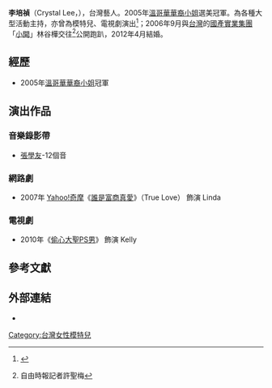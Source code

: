 {{藝人
| 姓名 = 李培禎
| 圖片 = 李培禎.jpg
| 圖像說明 = 
| 英文名 = Crystal
| 類型 = 節目主持
| 綽號 = 培禎
| 出生日期 = {{birth date and age|1982|12|15}}
| 出生地點 = {{ROC}}
| 國籍 = {{ROC}}
| 語言 = [[國語|國語]]、[[台語|台語]]
| 教育程度 = University of British Columbia
| 配偶 =  林谷樺(2012年至今)
|儿女=長子{{birth date and age|2016|1|9}}<br>次子{{birth_date_and_age|2017|8|14}}
| 代表作品 = 
| 網站 =
}}
'''李培禎'''（Crystal Lee，{{bd|1982年|12月15日|catIdx=L林}}），台灣藝人。2005年[[溫哥華華裔小姐|溫哥華華裔小姐]]選美冠軍。為各種大型活動主持，亦曾為模特兒、電視劇演出<ref>{{Cite journal |title=妳與他的野心差距 |journal=《[[柯夢波丹|柯夢波丹]]》國際中文版 |volume= |issue=No.280 |pages=頁98-99 |url= |accessdate= |quote=3年模特兒資歷。春酒、晚會、尾牙、開幕剪綵、經銷商大會等大型活動主持人，主持資歷已達8年。……高中和大學時期都在加拿大完成學業，其妹[[李培毓|李培毓]]亦為模特兒。|date=2014年5月}}</ref>；2006年9月與[[台灣|台灣]]的[[國產實業集團|國產實業集團]]「[[小開|小開]]」林谷樺交往<ref>{{cite news |url=http://www.epochtimes.com/b5/6/3/5/n1244490.htm |language=zh |title=豪門夢碎 吳辰君 Bye了小開男友 |publisher=大紀元 |date=2006-03-05 |accessdate= |archive-date=2017-01-18 |archive-url=https://web.archive.org/web/20170118223538/http://www.epochtimes.com/b5/6/3/5/n1244490.htm |dead-url=no }}自由時報記者許聖梅</ref>公開跑趴，2012年4月結婚。

== 經歷 ==
*2005年[[溫哥華華裔小姐|溫哥華華裔小姐]]冠軍

==演出作品==
===音樂錄影帶===
*[[張學友|張學友]]-12個音

===網路劇===
*2007年 [[Yahoo!奇摩|Yahoo!奇摩]]《[[誰是富商真愛|誰是富商真愛]]》（True Love） 飾演 Linda

===電視劇===
*2010年《[[偷心大聖PS男|偷心大聖PS男]]》 飾演 Kelly

==參考文獻==
{{Reflist}}

{{各地華裔小姐|[[李亞男|李亞男]]|溫哥華|冠|2005|[[蘇小蕊|蘇小蕊]]}}
[[Category:台灣女性模特兒|Category:台灣女性模特兒]]

== 外部連結 ==
*{{instagram|crystalpcli}}